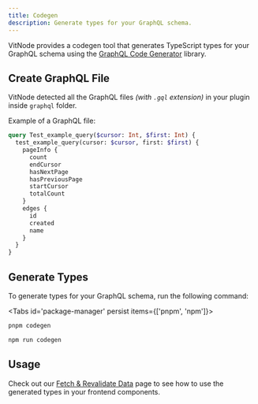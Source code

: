 ```yaml
---
title: Codegen
description: Generate types for your GraphQL schema.
---
```


VitNode provides a codegen tool that generates TypeScript types for your GraphQL schema using the [GraphQL Code Generator](https://the-guild.dev/graphql/codegen) library.

## Create GraphQL File

VitNode detected all the GraphQL files _(with `.gql` extension)_ in your plugin inside `graphql` folder.


<Files>
  <Folder name="apps" defaultOpen>
    <Folder name="frontend" defaultOpen>
      <Folder name="plugins" defaultOpen>
        <Folder name="{your_plugin}" defaultOpen>
          <Folder name="graphql" defaultOpen>
            <Folder name="queries" defaultOpen>
              <File name="test_example_query.gql" />
            </Folder>
            <Folder name="mutations" defaultOpen>
              <File name="test_example_mutation.gql" />
            </Folder>
            <File name="example.gql" />
          </Folder>
        </Folder>
      </Folder>
    </Folder>
  </Folder>
</Files>

Example of a GraphQL file:

```graphql title="graphql/queries/test_example_query.gql"
query Test_example_query($cursor: Int, $first: Int) {
  test_example_query(cursor: $cursor, first: $first) {
    pageInfo {
      count
      endCursor
      hasNextPage
      hasPreviousPage
      startCursor
      totalCount
    }
    edges {
      id
      created
      name
    }
  }
}
```

## Generate Types

To generate types for your GraphQL schema, run the following command:


<Tabs id='package-manager' persist items={['pnpm', 'npm']}>

```bash tab="pnpm"
pnpm codegen
```

```bash tab="npm"
npm run codegen
```

</Tabs>

## Usage

Check out our [Fetch & Revalidate Data](/docs/dev/fetch) page to see how to use the generated types in your frontend components.

